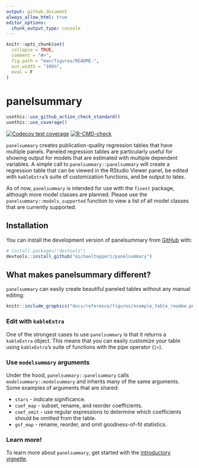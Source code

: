 ```yaml
---
output: github_document
always_allow_html: true
editor_options: 
  chunk_output_type: console
---
```


<!-- README.md is generated from README.Rmd. Please edit that file -->

```r
knitr::opts_chunk$set(
  collapse = TRUE,
  comment = "#>",
  fig.path = "man/figures/README-",
  out.width = "100%",
  eval = F
)
```

# panelsummary

<!-- badges: start -->
```r
usethis::use_github_action_check_standard()
usethis::use_coverage()
```

[![Codecov test coverage](https://codecov.io/gh/michaeltopper1/panelsummary/branch/master/graph/badge.svg)](https://app.codecov.io/gh/michaeltopper1/panelsummary?branch=master)
[![R-CMD-check](https://github.com/michaeltopper1/panelsummary/actions/workflows/R-CMD-check.yaml/badge.svg)](https://github.com/michaeltopper1/panelsummary/actions/workflows/R-CMD-check.yaml)
<!-- badges: end -->

`panelsummary` creates publication-quality regression tables that have multiple panels. Paneled regression tables are particularly useful for showing output for models that are estimated with multiple dependent variables. A simple call to `panelsummary::panelsummary` will create a regression table that can be viewed in the RStudio Viewer panel, be edited with `kableExtra`'s suite of customization functions, and be output to latex. 

As of now, `panelsummary` is intended for use with the `fixest` package, although more model classes are planned. Please use the `panelsummary::models_supported` function to view a list of all model classes that are currently supported.

## Installation

You can install the development version of panelsummary from [GitHub](https://github.com/) with:

``` r
# install.packages("devtools")
devtools::install_github("michaeltopper1/panelsummary")
```

## What makes panelsummary different?

`panelsummary` can easily create beautiful paneled tables without any manual editing:

```r
knitr::include_graphics("docs/reference/figures/example_table_readme.png")
```

### Edit with `kableExtra` 

One of the strongest cases to use `panelsummary` is that it returns a `kableExtra` object. This means that you can easily customize your table using `kableExtra`'s suite of functions with the pipe operator (`|>`).

### Use `modelsummary` arguments

Under the hood, `panelsummary::panelsummary` calls `modelsummary::modelsummary` and inherits many of the same arguments. Some examples of arguments that are shared:

* `stars` - indicate significance. 
* `coef_map` - subset, rename, and reorder coefficients.
* `coef_omit` - use regular expressions to determine which coefficients should be omitted from the table.
* `gof_map` - rename, reorder, and omit goodness-of-fit statistics.

### Learn more!

To learn more about `panelsummary`, get started with the [introductory vignette](https://michaeltopper1.github.io/panelsummary/articles/panelsummary.html). 
